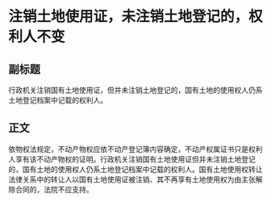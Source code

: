 # 注销土地使用证，未注销土地登记的，权利人不变
## 副标题
行政机关注销国有土地使用证，但并未注销土地登记的，国有土地的使用权人仍系土地登记档案中记载的权利人。
## 正文
依物权法规定，不动产物权应依不动产登记簿内容确定，不动产权属证书只是权利人享有该不动产物权的证明。行政机关注销国有土地使用证但并未注销土地登记的，国有土地的使用权人仍系土地登记档案中记载的权利人。国有土地使用权转让法律关系中的转让人以国有土地使用证被注销、其不再享有土地使用权为由主张解除合同的，法院不应支持。